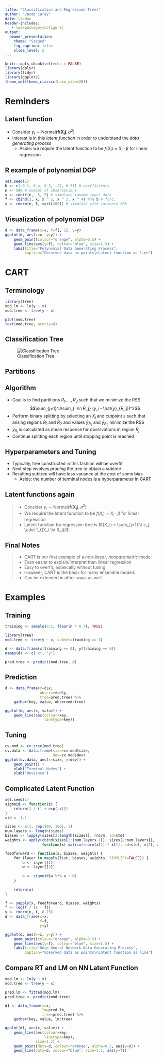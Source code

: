 ```yaml
---
title: "Classification and Regression Trees"
author: "Jacob Carey"
date: \today
header-includes:
   - \usepackage{subfigure}
output: 
  beamer_presentation:
    theme: "Szeged"
    fig_caption: false
    slide_level: 2
---
```


```r
knitr::opts_chunk$set(echo = FALSE)
library(dplyr)
library(tidyr)
library(ggplot2)
theme_set(theme_classic(base_size=20))
```

# Reminders

## Latent function

- Consider $y_i \sim \text{Normal}(\mathbf{f(X_i)}, \sigma^2)$
- Interest is in this *latent function* in order to understand the *data generating process*
    - Aside: we require the latent function to be $f(X_i) = X_i \cdot \beta$ for linear regression

## R example of polynomial DGP

```r
set.seed(1)
b <- c(-0.1, 0.4, 0.3, .27, 0.51) # coefficients
n <- 500 # number of observations
x <- runif(n, -5, 5) # simulate random input data
f <- cbind(1, x, x ^ 2, x ^ 3, x ^ 4) %*% b # func.
y <- rnorm(n, f, sqrt(200)) # simulate with variance 200
```

## Visualization of polynomial DGP

```r
d <- data_frame(x=x, f=f[, 1], y=y)
ggplot(d, aes(x=x, y=y)) +
    geom_point(colour="orange", alpha=0.5) +
    geom_line(aes(y=f), colour="blue", size=1.5) +
    labs(title="Polynomial Data Generating Process",
         caption="Observed data as points\nLatent function as line")
```

# CART

## Terminology

```r
library(tree)
mod.lm <- lm(y ~ x)
mod.tree <- tree(y ~ x)

plot(mod.tree)
text(mod.tree, pretty=0)
```

## Classification Tree

![Classification Tree](class-tree.png)

## Partitions

\begin{figure}
\hfill
\subfigure{\includegraphics[width=5cm]{hitter-tree.png}}
\hfill
\subfigure{\includegraphics[width=5cm]{partition.png}}
\hfill
\end{figure}

## Algorithm

- Goal is to find partitions $R_1, ..., R_J$ such that we minimize the RSS
  $$\sum_{j=1}^J\sum_{i \in R_j} (y_i - \hat{y}_{R_j})^2$$
- Perform binary splitting by selecting an $X_j$ and cutpoint $s$ such that arising regions $R_1$ and $R_2$ and values $\hat{y}_{R_1}$ and $\hat{y}_{R_2}$ minimize the RSS
- $\hat{y}_{R_j}$ is calculated as mean response for observations in region $R_j$
- Continue splitting each region until stopping point is reached

## Hyperparameters and Tuning

- Typically, tree constructed in this fashion will be overfit
- Next step involves *pruning* the tree to obtain a subtree
- Resulting subtree will have less variance at the cost of some bias
    - Aside: the number of terminal nodes is a hyperparameter in CART

## Latent functions again

>- Consider $y_i \sim \text{Normal}(\mathbf{f(X_i)}, \sigma^2)$
>- We require the latent function to be $f(X_i) = X_i \cdot \beta$ for linear regression
>- Latent function for regression tree is $f(X_i) = \sum_{j=1}^J c_j \cdot 1_{(X_i \in R_j)}$

## Final Notes

>- CART is our first example of a *non-linear*, *nonparametric* model
>- Even easier to explain/interpret than linear regression
>- Easy to overfit, espeically without tuning
>- However, CART is the basis for many ensemble models
>- Can be extended in other ways as well

# Examples

## Training
```r
training <- sample(0:1, floor(n * 0.7), TRUE)

library(tree)
mod.tree <- tree(y ~ x, subset=training == 1)

d <- data.frame(x[training == 0], y[training == 0])
names(d) <- c("x", "y")

pred.tree <- predict(mod.tree, d)
```

## Prediction

```r
d <- data_frame(x=d$x, 
                observed=d$y,
                tree=pred.tree) %>%
    gather(key, value, observed:tree)

ggplot(d, aes(x, value)) + 
    geom_line(aes(colour=key,
                  linetype=key))
```

## Tuning

```r
cv.mod <- cv.tree(mod.tree)
cv.data <- data.frame(size=cv.mod$size,
                      dev=cv.mod$dev)
ggplot(cv.data, aes(x=size, y=dev)) +
    geom_point() +
    xlab("Terminal Nodes") +
    ylab("Deviance")
```

## Complicated Latent Function

```r
set.seed(1)
sigmoid <- function(z) {
    return(1 / (1 + exp(-z)))
}
std <- 1.1

sizes <- c(1, rep(100, 100), 1)
num.layers <- length(sizes)
biases <- lapply(sizes[2:length(sizes)], rnorm, sd=std)
weights <- apply(cbind(sizes[1:(num.layers-1)], sizes[2:num.layers]), 1,
                 function(x) matrix(rnorm(x[2] * x[1], sd=std), x[2], x[1]))

feedforward <- function(a, biases, weights) {
    for (layer in mapply(list, biases, weights, SIMPLIFY=FALSE)) {
        b <- layer[[1]]
        w <- layer[[2]]
        
        a <- sigmoid(w %*% a + b)
    }
    
    return(a)
}

f <- sapply(x, feedforward, biases, weights)
f <- log(f / (1 - f))
y <- rnorm(n, f, 0.15)
d <- data_frame(x=x, 
                f=f,
                y=y) 

ggplot(d, aes(x=x, y=y)) +
    geom_point(colour="orange", alpha=0.5) +
    geom_line(aes(y=f), colour="blue", size=1.5) +
    labs(title="Deep Neural Network Data Generating Process",
         caption="Observed data as points\nLatent function as line")
```

## Compare RT and LM on NN Latent Function

```r
mod.lm <- lm(y ~ x)
mod.tree <- tree(y ~ x)

pred.lm <- fitted(mod.lm)
pred.tree <- predict(mod.tree)

d1 <- data_frame(x=x, 
                 lm=pred.lm, 
                 tree=pred.tree) %>% 
    gather(key, value, lm:tree)

ggplot(d1, aes(x, value)) + 
    geom_line(aes(colour=key,
                  linetype=key),
              size=1.3) +
    geom_point(data=d, colour="orange", alpha=0.5, aes(y=y)) + 
    geom_line(data=d, colour="blue", size=1.5, aes(y=f))
```
